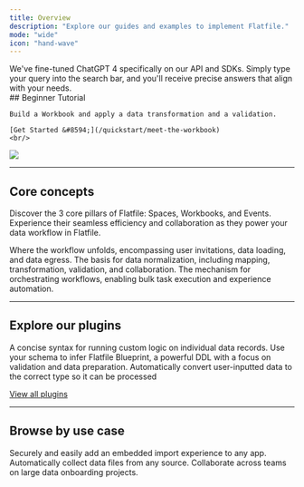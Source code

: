 ```yaml
---
title: Overview
description: "Explore our guides and examples to implement Flatfile."
mode: "wide"
icon: "hand-wave"
---
```


<Info>
  We've fine-tuned ChatGPT 4 specifically on our API and SDKs. Simply type your
  query into the search bar, and you'll receive precise answers that align with
  your needs.
</Info>

<div className="grid sm:grid-cols-6 gap-x-4 flex" style={{alignItems: 'flex-end', marginBottom: '-3em'}}>
  <div className="col-span-3">
    ## Beginner Tutorial

    Build a Workbook and apply a data transformation and a validation.

    [Get Started &#8594;](/quickstart/meet-the-workbook)
    <br/>

  </div>
  <div className="hidden sm:block col-span-3">
    <img src="/images/homepage.png" className="m-0"/>
  </div>
</div>

---

## Core concepts

Discover the 3 core pillars of Flatfile: Spaces, Workbooks, and Events. Experience their seamless efficiency and collaboration as they power your data workflow in Flatfile.

<CardGroup cols={3}>
  <Card title="Spaces" href="./concepts/spaces" icon="circle-1">
    Where the workflow unfolds, encompassing user invitations, data loading, and
    data egress.
  </Card>
  <Card title="Workbooks" href="./concepts/workbooks" icon="circle-2">
    The basis for data normalization, including mapping, transformation,
    validation, and collaboration.
  </Card>
  <Card title="Events" href="./concepts/events" icon="circle-3">
    The mechanism for orchestrating workflows, enabling bulk task execution and
    experience automation.
  </Card>
</CardGroup>

---

## Explore our plugins

<CardGroup cols={3}>
  <Card title="record-hook" href="plugins/transform/record-hook" icon="npm">
    A concise syntax for running custom logic on individual data records.
  </Card>
  <Card
    title="json-schema"
    href="plugins/schemas/convert-json-schema"
    icon="clock"
  >
    Use your schema to infer Flatfile Blueprint, a powerful DDL with a focus on
    validation and data preparation.
  </Card>
  <Card title="autocast" href="plugins/transform/autocast" icon="clock">
    Automatically convert user-inputted data to the correct type so it can be
    processed
  </Card>
</CardGroup>

[View all plugins](plugins)

---

## Browse by use case

<CardGroup cols={3}>
  <Card
    title="Embed in your app"
    icon="person-to-portal"
    href="/guides/use-cases/embedding"
  >
    Securely and easily add an embedded import experience to any app.
  </Card>
  <Card
    title="Setup headless file feeds"
    icon="bolt-auto"
    href="/guides/use-cases/headless"
  >
    Automatically collect data files from any source.
  </Card>
  <Card
    title="Run onboarding projects"
    icon="arrow-progress"
    href="/guides/use-cases/collaborate"
  >
    Collaborate across teams on large data onboarding projects.
  </Card>
</CardGroup>
